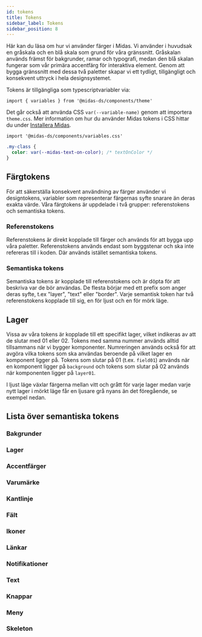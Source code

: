 ```yaml
---
id: tokens
title: Tokens
sidebar_label: Tokens
sidebar_position: 8
---
```



Här kan du läsa om hur vi använder färger i Midas. Vi använder i huvudsak en gråskala och en blå skala som grund för
våra gränssnitt. Gråskalan används främst för bakgrunder, ramar och typografi, medan den blå skalan fungerar som vår
primära accentfärg för interaktiva element. Genom att bygga gränssnitt med dessa två paletter skapar vi ett tydligt,
tillgängligt och konsekvent uttryck i hela designsystemet.

<ColorSpectrum/>

Tokens är tillgängliga som typescriptvariabler via:

```tsx
import { variables } from '@midas-ds/components/theme'
```

Det går också att använda CSS `var(--variable-name)` genom att importera `theme.css`. Mer information om
hur du använder Midas tokens i CSS hittar du under [Installera Midas](/get-started/install/).

```tsx
import '@midas-ds/components/variables.css'
```

```css
.my-class {
  color: var(--midas-text-on-color); /* textOnColor */
}
```

## Färgtokens

För att säkerställa konsekvent användning av färger använder vi designtokens, variabler som representerar färgernas syfte
snarare än deras exakta värde. Våra färgtokens är uppdelade i två grupper: referenstokens och semantiska tokens.

### Referenstokens

Referenstokens är direkt kopplade till färger och används för att bygga upp våra paletter. Referenstokens används
endast som byggstenar och ska inte refereras till i koden. Där används istället semantiska tokens.

### Semantiska tokens

Semantiska tokens är kopplade till referenstokens och är döpta för att beskriva var de bör användas. De flesta börjar
med ett prefix som anger deras syfte, t.ex "layer", "text" eller "border". Varje semantisk token har två referenstokens
kopplade till sig, en för ljust och en för mörk läge.

<TokenNaming/>

## Lager

Vissa av våra tokens är kopplade till ett specifikt lager, vilket indikeras av att de slutar med 01 eller 02.
Tokens med samma nummer används alltid tillsammans när vi bygger komponenter. Numreringen används också för att avgöra
vilka tokens som ska användas beroende på vilket lager en komponent ligger på. Tokens som slutar på 01 (t.ex. `field01`)
används när en komponent ligger på `background` och tokens som slutar på 02 används när komponenten ligger på `layer01`.

I ljust läge växlar färgerna mellan vitt och grått för varje lager medan varje nytt lager i mörkt läge får en ljusare
grå nyans än det föregående, se exempel nedan.

<Layers/>

## Lista över semantiska tokens

### Bakgrunder

<TokenList tokens={tokens.background} />

### Lager

<TokenList tokens={tokens.layer} />

### Accentfärger

<TokenList tokens={tokens.layerAccent}/>

### Varumärke

<TokenList tokens={tokens.brand} />

### Kantlinje

<TokenList tokens={tokens.border} />

### Fält

<TokenList tokens={tokens.field} />

### Ikoner

<TokenList tokens={tokens.icon} />

### Länkar

<TokenList tokens={tokens.link} />

### Notifikationer

<TokenList tokens={tokens.support} />

### Text

<TokenList tokens={tokens.text} />

### Knappar

<TokenList tokens={tokens.button} />

### Meny

<TokenList tokens={tokens.menu} />

### Skeleton

<TokenList tokens={tokens.skeleton} />
